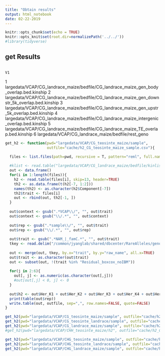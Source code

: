 ```yaml
---
title: "Obtain results"
output: html_notebook
date: 02-22-2019
---
```



```r
knitr::opts_chunk$set(echo = TRUE) 
knitr::opts_knit$set(root.dir=normalizePath('../../')) 
#library(tidyverse)
```


## get Results
                                                                                             V1
1       largedata/VCAP/CG_landrace_maize/bedfile/CG_landrace_maize_gen_body_overlap.bed.kinship
2 largedata/VCAP/CG_landrace_maize/bedfile/CG_landrace_maize_gen_downstr_5k_overlap.bed.kinship
3   largedata/VCAP/CG_landrace_maize/bedfile/CG_landrace_maize_gen_upstr_5k_overlap.bed.kinship
4     largedata/VCAP/CG_landrace_maize/bedfile/CG_landrace_maize_intergenic_overlap.bed.kinship
5             largedata/VCAP/CG_landrace_maize/bedfile/CG_landrace_maize_TE_overlap.bed.kinship
6                                            largedata/VCAP/CG_landrace_maize/bedfile/rest_geno

```r

get_h2 <- function(pwd="largedata/VCAP/CG_teosinte_maize/sample", 
                   outfile="cache/h2_CG_teosinte_maize_sample.csv"){
  
  files <- list.files(path=pwd, recursive = T, pattern="reml", full.names=TRUE)

  #klist <- read.table("largedata/VCAP/CG_landrace_maize/bedfile/kinlist.txt", header=F)
  out <- data.frame()
  for(i in 1:length(files)){
    h2 <- read.table(files[i], skip=13, header=TRUE)
    th2 <- as.data.frame(t(h2[-7, 1:2]))
    names(th2) <- as.character(h2$Component[-7])
    th2$trait <- files[i]
    out <- rbind(out, th2[-1, ])
  }
  
  out$context <- gsub(".*VCAP\\/", "", out$trait)
  out$context <- gsub("\\/.*", "", out$context)
  
  out$rep <- gsub(".*sample\\/", "", out$trait)
  out$rep <- gsub("\\/.*", "", out$rep)
  
  out$trait <- gsub(".*NAM_|_famC.*", "", out$trait)
  tkey <- read.delim("/common/jyanglab/shared/dbcenter/RareAlleles/genomeAnnos/VCAP/phenotypes/NAM/familyCorrected/trait_name_key.txt", header=T)
  
  out <- merge(out, tkey, by.x="trait", by.y="raw_name", all.x=TRUE)
  out$trait <- as.character(out$trait)
  out <- subset(out, !(trait %in% "Residual_boxcox_noIBM"))
  
  for(j in 2:6){
    out[, j] <- as.numeric(as.character(out[,j]))
    #out[out[,j] < 0, j] <- 0
  }
  
  out$h2 <- out$Her_K1 + out$Her_K2 + out$Her_K3 + out$Her_K4 + out$Her_K5
  print(table(out$rep))
  write.table(out, outfile, sep=",", row.names=FALSE, quote=FALSE)
}


```

```r
get_h2(pwd="largedata/VCAP/CG_teosinte_maize/sample", outfile="cache/h2_CG_teosinte_maize_sample.csv")
get_h2(pwd="largedata/VCAP/CG_teosinte_landrace/sample", outfile="cache/h2_CG_teosinte_landrace_sample.csv")
get_h2(pwd="largedata/VCAP/CG_landrace_maize/sample", outfile="cache/h2_CG_landrace_maize_sample.csv")
#get_h2(pwd="largedata/VCAP/CHH_teosinte_maize/h2", outfile="cache/h2_CHH_teosinte_maize.csv")

get_h2(pwd="largedata/VCAP/CHG_teosinte_maize/sample", outfile="cache/h2_CHG_teosinte_maize_sample.csv")
get_h2(pwd="largedata/VCAP/CHG_teosinte_landrace/sample", outfile="cache/h2_CHG_teosinte_landrace_sample.csv")
get_h2(pwd="largedata/VCAP/CHG_landrace_maize/sample", outfile="cache/h2_CHG_landrace_maize_sample.csv")

```



